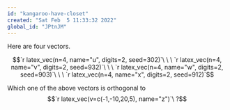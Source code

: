 ```yaml
---
id: "kangaroo-have-closet"
created: "Sat Feb  5 11:33:32 2022"
global_id: "JPtnJM"
---
```


Here are four vectors.

$$`r latex_vec(n=4, name="u", digits=2, seed=302)`\ \ \ 
  `r latex_vec(n=4, name="v", digits=2, seed=932)`\ \ \ 
  `r latex_vec(n=4, name="w", digits=2, seed=903)`\ \ \ 
  `r latex_vec(n=4, name="x", digits=2, seed=912)`$$

Which one of the above vectors is orthogonal to 
$$`r latex_vec(v=c(-1,-10,20,5), name="z")`\ ?$$

